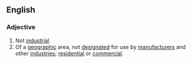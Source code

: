 ==English==
===Adjective===
{{en-adj}}
# Not [[industrial]].
# Of a [[geographic]] area, not [[designate]]d for use by [[manufacturer]]s and other [[industry|industries]]; [[residential]] or [[commercial]].
